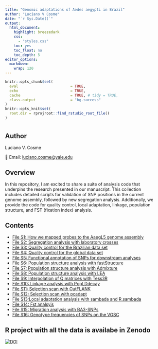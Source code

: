 ```yaml
---
title: "Genomic adaptations of Aedes aegypti in Brazil"
author: "Luciano V Cosme"
date: "`r Sys.Date()`"
output:
  html_document:
    highlight: breezedark
    css:
      - "styles.css"
    toc: yes
    toc_float: no
    toc_depth: 5
editor_options:
  markdown:
    wrap: 120
---
```


```r
knitr::opts_chunk$set(
  eval                        = TRUE,
  echo                        = TRUE,
  cache                       = TRUE, # tidy = TRUE,
  class.output                = "bg-success"
)
knitr::opts_knit$set(
  root.dir = rprojroot::find_rstudio_root_file()
)
```


# <span class="rainbow-title"></span>

<!-- Custom JavaScript to apply the rainbow effect to the title -->
<script>
document.addEventListener("DOMContentLoaded", function() {
  var titleElements = document.querySelectorAll('h1');
  if (titleElements.length > 0) {
    titleElements[0].classList.add('rainbow-title');
  }
});
</script>


## Author

Luciano V. Cosme

📧 Email: [luciano.cosme@yale.edu](mailto:luciano.cosme@yale.edu)

## Overview

In this repository, I am excited to share a suite of analysis code that underpins the research presented in our manuscript. This collection includes detailed scripts for validation of SNP positions in the current genome assembly, followed by new segregation analysis. Additionally, we provide the code for quality control, local adaptation, linkage, population structure, and FST (fixation index) analysis. 


## Contents

- [File S1: How we mapped probes to the AaegL5 genome assembly](01.mapping_probes.html)
- [File S2: Segregation analysis with laboratory crosses](02.Segregation_aegypti.html)
- [File S3: Quality control for the Brazilian data set](03.Quality_control_brazil.html)
- [File S4: Quality control for the global data set](04.Quality_Control_global_and_brazil_dataset.html)
- [File S5: Functional annotation of SNPs for downstream analyses](05.SNPs_functional_annotation.html)
- [File S6: Population structure analysis with fastStructure](06.fastStructure_analysis.html)
- [File S7: Population structure analysis with Admixture](07.Admixture_analysis.html)
- [File S8: Population structure analysis with LEA](08.LEA_analysis.html)
- [File S9: Interpolation of Q matrices with Tess3R](09.Interpolate_q_matrix_map.html)
- [File S10: Linkage analysis with PopLDdecay](10.Linkage.html)
- [File S11: Selection scan with OutFLANK](11.local_adaptation_outflank.html)
- [File S12: Selection scan with pcadapt](12.local_adaptation_pcadapt.html)
- [File S13:Local adaptation analysis with sambada and R.sambada](13.local_adaptation_sambada.html)
- [File S14: Fst analsyis](14.Fst_chip.html)
- [File S15: Migration analysis with BA3-SNPs](15.Migration_ba3_snps.html)
- [File S16: Genotype frequencies of SNPs on the VGSC](16.Frequencies.html)

## R project with all the data is availabe in Zenodo
[![DOI](https://zenodo.org/badge/DOI/10.5281/zenodo.10048029.svg)](https://doi.org/10.5281/zenodo.10048029)











